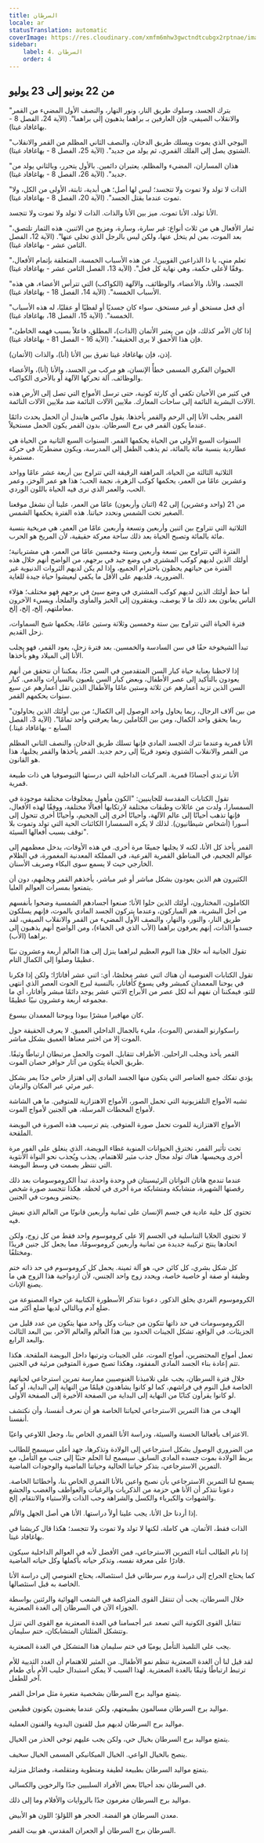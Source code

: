 ```yaml
---
title: السرطان
locale: ar
statusTranslation: automatic
coverImage: https://res.cloudinary.com/xmfm6mhw3gwctndtcubgx2rptnae/image/upload/v1741354450/small_cover_tratado_esoterico_de_astrologia_hermetica_6210a35442.webp
sidebar:
    label: 4. السرطان
    order: 4
---
```

## من 22 يونيو إلى 23 يوليو

"بترك الجسد، وسلوك طريق النار، ونور النهار، والنصف الأول المضيء من القمر والانقلاب الصيفي، فإن العارفين بـ براهما يذهبون إلى براهما". (الآية 24، الفصل 8 - بهاغافاد غيتا).

"اليوجي الذي يموت ويسلك طريق الدخان، والنصف الثاني المظلم من القمر والانقلاب الشتوي يصل إلى الفلك القمري، ثم يولد من جديد". (الآية 25، الفصل 8 - بهاغافاد غيتا).

"هذان المساران، المضيء والمظلم، يعتبران دائمين. بالأول يتحرر، وبالثاني يولد من جديد". (الآية 26، الفصل 8 - بهاغافاد غيتا).

"الذات لا تولد ولا تموت ولا تتجسد؛ ليس لها أصل؛ هي أبدية، ثابتة، الأولى من الكل، ولا تموت عندما يقتل الجسد". (الآية 20، الفصل 8 - بهاغافاد غيتا).

الأنا تولد، الأنا تموت. ميز بين الأنا والذات. الذات لا تولد ولا تموت ولا تتجسد.

"ثمار الأفعال هي من ثلاث أنواع: غير سارة، وسارة، ومزيج من الاثنين. هذه الثمار تلتصق، بعد الموت، بمن لم يتخل عنها، ولكن ليس بالرجل الذي تخلى عنها". (الآية 12، الفصل الثامن عشر - بهاغافاد غيتا).

"تعلم مني، يا ذا الذراعين القويين!، عن هذه الأسباب الخمسة، المتعلقة بإتمام الأفعال، وفقًا لأعلى حكمة، وهي نهاية كل فعل". (الآية 13، الفصل الثامن عشر - بهاغافاد غيتا).

"الجسد، والأنا، والأعضاء، والوظائف، والآلهة (الكواكب) التي تترأس الأعضاء، هي هذه الأسباب الخمسة". (الآية 14، الفصل 18 - بهاغافاد غيتا).

"أي فعل مستحق أو غير مستحق، سواء كان جسديًا أو لفظيًا أو عقليًا، له هذه الأسباب الخمسة". (الآية 15، الفصل 18، بهاغافاد غيتا).

"إذا كان الأمر كذلك، فإن من يعتبر الأتمان (الذات)، المطلق، فاعلاً بسبب فهمه الخاطئ، فإن هذا الأحمق لا يرى الحقيقة". (الآية 16 - الفصل 81 - بهاغافاد غيتا).

إذن، فإن بهاغافاد غيتا تفرق بين الأنا (أنا)، والذات (الأتمان).

الحيوان الفكري المسمى خطأً الإنسان، هو مركب من الجسد، والأنا (أنا)، والأعضاء والوظائف. آلة تحركها الآلهة أو بالأحرى الكواكب.

في كثير من الأحيان تكفي أي كارثة كونية، حتى ترسل الأمواج التي تصل إلى الأرض هذه الآلات البشرية النائمة إلى ساحات المعارك. ملايين الآلات النائمة ضد ملايين الآلات النائمة.

القمر يجلب الأنا إلى الرحم والقمر يأخذها. يقول ماكس هايندل أن الحمل يحدث دائمًا عندما يكون القمر في برج السرطان. بدون القمر يكون الحمل مستحيلاً.

السنوات السبع الأولى من الحياة يحكمها القمر. السنوات السبع الثانية من الحياة هي عطاردية بنسبة مائة بالمائة، ثم يذهب الطفل إلى المدرسة، ويكون مضطربًا، في حركة مستمرة.

الثلاثية الثالثة من الحياة، المراهقة الرقيقة التي تتراوح بين أربعة عشر عامًا وواحد وعشرين عامًا من العمر، يحكمها كوكب الزهرة، نجمة الحب؛ هذا هو عمر الوخز، وعمر الحب، والعمر الذي نرى فيه الحياة باللون الوردي.

من 21 (واحد وعشرين) إلى 42 (اثنان وأربعون) عامًا من العمر، علينا أن نشغل موقعنا الصغير تحت الشمس ونحدد حياتنا. هذه الفترة يحكمها الشمس.

الثلاثية التي تتراوح بين اثنين وأربعين وتسعة وأربعين عامًا من العمر، هي مريخية بنسبة مائة بالمائة وتصبح الحياة بعد ذلك ساحة معركة حقيقية، لأن المريخ هو الحرب.

الفترة التي تتراوح بين تسعة وأربعين وستة وخمسين عامًا من العمر، هي مشتريانية؛ أولئك الذين لديهم كوكب المشتري في وضع جيد في برجهم، من الواضح أنهم خلال هذه الفترة من حياتهم يحظون باحترام الجميع، وإذا لم يكن لديهم الثروات الدنيوية غير الضرورية، فلديهم على الأقل ما يكفي ليعيشوا حياة جيدة للغاية.

أما حظ أولئك الذين لديهم كوكب المشتري في وضع سيئ في برجهم فهو مختلف؛ هؤلاء الناس يعانون بعد ذلك ما لا يوصف، ويفتقرون إلى الخبز والمأوى والملجأ، ويسيء الآخرون معاملتهم، إلخ، إلخ، إلخ.

فترة الحياة التي تتراوح بين ستة وخمسين وثلاثة وستين عامًا، يحكمها شيخ السماوات، زحل القديم.

تبدأ الشيخوخة حقًا في سن السادسة والخمسين. بعد فترة زحل، يعود القمر، فهو يجلب الأنا إلى الميلاد وهو يأخذها.

إذا لاحظنا بعناية حياة كبار السن المتقدمين في السن جدًا، يمكننا أن نتحقق من أنهم يعودون بالتأكيد إلى عصر الأطفال، وبعض كبار السن يلعبون بالسيارات والدمى. كبار السن الذين تزيد أعمارهم عن ثلاثة وستين عامًا والأطفال الذين تقل أعمارهم عن سبع سنوات يحكمهم القمر.

"من بين آلاف الرجال، ربما يحاول واحد الوصول إلى الكمال؛ من بين أولئك الذين يحاولون ربما يحقق واحد الكمال، ومن بين الكاملين ربما يعرفني واحد تمامًا". (الآية 3، الفصل السابع - بهاغافاد غيتا.)

الأنا قمرية وعندما تترك الجسد المادي فإنها تسلك طريق الدخان، والنصف الثاني المظلم من القمر والانقلاب الشتوي وتعود قريبًا إلى رحم جديد. القمر يأخذها والقمر يجلبها، هذا هو القانون.

الأنا ترتدي أجسادًا قمرية. المركبات الداخلية التي درستها الثيوصوفيا هي ذات طبيعة قمرية.

تقول الكتابات المقدسة للجاينيين: "الكون مأهول بمخلوقات مختلفة موجودة في السمسارا، ولدت من عائلات وطبقات مختلفة لارتكابها أفعالًا مختلفة، ووفقًا لهذه الأفعال، فإنها تذهب أحيانًا إلى عالم الآلهة، وأحيانًا أخرى إلى الجحيم، وأحيانًا أخرى تتحول إلى أسورا (أشخاص شيطانيون). لذلك لا يكره السمسارا الكائنات الحية التي تولد وتموت بلا توقف بسبب أفعالها السيئة".

القمر يأخذ كل الأنا، لكنه لا يجلبها جميعًا مرة أخرى. في هذه الأوقات، يدخل معظمهم إلى عوالم الجحيم، في المناطق القمرية الفرعية، في المملكة المعدنية المغمورة، في الظلام الخارجي حيث لا يسمع سوى البكاء وصريف الأسنان.

الكثيرون هم الذين يعودون بشكل مباشر أو غير مباشر، يأخذهم القمر ويجلبهم، دون أن يتمتعوا بمسرات العوالم العليا.

الكاملون، المختارون، أولئك الذين حلوا الأنا؛ صنعوا أجسادهم الشمسية وضحوا بأنفسهم من أجل البشرية، هم المباركون، وعندما يتركون الجسد المادي بالموت، فإنهم يسلكون طريق النار، والنور، والنهار، والنصف الأول المضيء من القمر والانقلاب الصيفي، لقد جسدوا الذات، إنهم يعرفون براهما (الأب الذي في الخفاء)، ومن الواضح أنهم يذهبون إلى براهما (الأب).

تقول الجانية أنه خلال هذا اليوم العظيم لبراهما ينزل إلى هذا العالم أربعة وعشرون نبيًا عظيمًا وصلوا إلى الكمال التام.

تقول الكتابات الغنوصية أن هناك اثني عشر مخلصًا، أي: اثني عشر أفاتارًا؛ ولكن إذا فكرنا في يوحنا المعمدان كمبشر وفي يسوع كأفاتار، بالنسبة لبرج الحوت العصر الذي انتهى للتو، فيمكننا أن نفهم أنه لكل عصر من الأبراج الاثني عشر يوجد دائمًا مبشر وأفاتار، أي ما مجموعه أربعة وعشرون نبيًا عظيمًا.

كان مهافيرا مبشرًا ببوذا ويوحنا المعمدان بيسوع.

راسكوارنو المقدس (الموت)، مليء بالجمال الداخلي العميق. لا يعرف الحقيقة حول الموت إلا من اختبر معناها العميق بشكل مباشر.

القمر يأخذ ويجلب الراحلين. الأطراف تتقابل. الموت والحمل مرتبطان ارتباطًا وثيقًا. طريق الحياة يتكون من آثار حوافر حصان الموت.

يؤدي تفكك جميع العناصر التي يتكون منها الجسد المادي إلى اهتزاز خاص جدًا يمر بشكل غير مرئي عبر المكان والزمان.

تشبه الأمواج التلفزيونية التي تحمل الصور، الأمواج الاهتزازية للمتوفين. ما هي الشاشة لأمواج المحطات المرسلة، هي الجنين لأمواج الموت.

الأمواج الاهتزازية للموت تحمل صورة المتوفى. يتم ترسيب هذه الصورة في البويضة الملقحة.

تحت تأثير القمر، تخترق الحيوانات المنوية غطاء البويضة، الذي ينغلق على الفور مرة أخرى ويحبسها. هناك تولد مجال جذب مثير للاهتمام، يجذب ويُجذب نحو النواة الأنثوية التي تنتظر بصمت في وسط البويضة.

عندما تندمج هاتان النواتان الرئيسيتان في وحدة واحدة، تبدأ الكروموسومات بعد ذلك رقصتها الشهيرة، متشابكة ومتشابكة مرة أخرى في لحظة. هكذا تتجسد صورة شخص يحتضر ويموت في الجنين.

تحتوي كل خلية عادية في جسم الإنسان على ثمانية وأربعين قانونًا من العالم الذي نعيش فيه.

لا تحتوي الخلايا التناسلية في الجسم إلا على كروموسوم واحد فقط من كل زوج، ولكن اتحادها ينتج تركيبة جديدة من ثمانية وأربعين كروموسومًا، مما يجعل كل جنين فريدًا ومختلفًا.

كل شكل بشري، كل كائن حي، هو آلة ثمينة. يحمل كل كروموسوم في حد ذاته ختم وظيفة أو صفة أو خاصية خاصة، ويحدد زوج واحد الجنس، لأن ازدواجية هذا الزوج هي ما يصنع الإناث.

الكروموسوم الفردي يخلق الذكور. دعونا نتذكر الأسطورة الكتابية عن حواء المصنوعة من ضلع آدم وبالتالي لديها ضلع أكثر منه.

الكروموسومات في حد ذاتها تتكون من جينات وكل واحد منها يتكون من عدد قليل من الجزيئات. في الواقع، تشكل الجينات الحدود بين هذا العالم والعالم الآخر، بين البعد الثالث والبعد الرابع.

تعمل أمواج المحتضرين، أمواج الموت، على الجينات وترتبها داخل البويضة الملقحة. هكذا تتم إعادة بناء الجسد المادي المفقود، وهكذا تصبح صورة المتوفين مرئية في الجنين.

خلال فترة السرطان، يجب على تلاميذنا الغنوصيين ممارسة تمرين استرجاعي لحياتهم الخاصة قبل النوم في فراشهم، كما لو كانوا يشاهدون فيلمًا من النهاية إلى البداية، أو كما لو كانوا يقرأون كتابًا من النهاية إلى البداية من الصفحة الأخيرة إلى الصفحة الأولى.

الهدف من هذا التمرين الاسترجاعي لحياتنا الخاصة هو أن نعرف أنفسنا، وأن نكتشف أنفسنا.

الاعتراف بأفعالنا الحسنة والسيئة، ودراسة الأنا القمري الخاص بنا، وجعل اللاوعي واعيًا.

من الضروري الوصول بشكل استرجاعي إلى الولادة وتذكرها، جهد أعلى سيسمح للطالب بربط الولادة بموت جسده المادي السابق. سيسمح لنا الحلم جنبًا إلى جنب مع التأمل، مع التمرين الاسترجاعي، بتذكر حياتنا الحالية وحياتنا الماضية والوجودات الماضية.

يسمح لنا التمرين الاسترجاعي بأن نصبح واعين بالأنا القمري الخاص بنا، وأخطائنا الخاصة. دعونا نتذكر أن الأنا هي حزمة من الذكريات والرغبات والعواطف والغضب والجشع والشهوات والكبرياء والكسل والشراهة وحب الذات والاستياء والانتقام، إلخ.

إذا أردنا حل الأنا، يجب علينا أولاً دراستها. الأنا هي أصل الجهل والألم.

الذات فقط، الأتمان، هي كاملة، لكنها لا تولد ولا تموت ولا تتجسد؛ هكذا قال كريشنا في بهاغافاد غيتا.

إذا نام الطالب أثناء التمرين الاسترجاعي، فمن الأفضل لأنه في العوالم الداخلية سيكون قادرًا على معرفة نفسه، وتذكر حياته بأكملها وكل حياته الماضية.

كما يحتاج الجراح إلى دراسة ورم سرطاني قبل استئصاله، يحتاج الغنوصي إلى دراسة الأنا الخاصة به قبل استئصالها.

خلال السرطان، يجب أن تنتقل القوى المتراكمة في الشعب الهوائية والرئتين بواسطة الجوزاء الآن في السرطان إلى الغدة الصعترية.

تتقابل القوى الكونية التي تصعد عبر أجسامنا في الغدة الصعترية مع القوى التي تنزل وتتشكل المثلثان المتشابكان، ختم سليمان.

يجب على التلميذ التأمل يوميًا في ختم سليمان هذا المتشكل في الغدة الصعترية.

لقد قيل لنا أن الغدة الصعترية تنظم نمو الأطفال. من المثير للاهتمام أن الغدد الثديية للأم ترتبط ارتباطًا وثيقًا بالغدة الصعترية. لهذا السبب لا يمكن استبدال حليب الأم بأي طعام آخر للطفل.

يتمتع مواليد برج السرطان بشخصية متغيرة مثل مراحل القمر.

مواليد برج السرطان مسالمون بطبيعتهم، ولكن عندما يغضبون يكونون فظيعين.

مواليد برج السرطان لديهم ميل للفنون اليدوية والفنون العملية.

يتمتع مواليد برج السرطان بخيال حي، ولكن يجب عليهم توخي الحذر من الخيال.

ينصح بالخيال الواعي. الخيال الميكانيكي المسمى الخيال سخيف.

يتمتع مواليد السرطان بطبيعة لطيفة ومنطوية ومتقلصة، وفضائل منزلية.

في السرطان نجد أحيانًا بعض الأفراد السلبيين جدًا والرخوين والكسالى.

مواليد برج السرطان مغرمون جدًا بالروايات والأفلام وما إلى ذلك.

معدن السرطان هو الفضة. الحجر هو اللؤلؤ؛ اللون هو الأبيض.

السرطان برج السرطان أو الجعران المقدس، هو بيت القمر.

